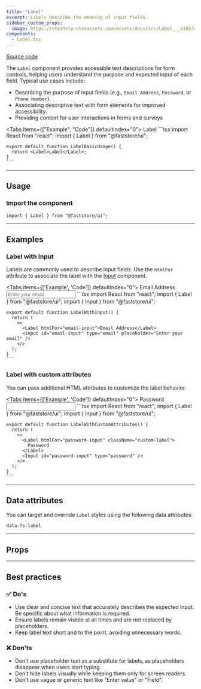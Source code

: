 ```yaml
---
title: "Label"
excerpt: Labels describe the meaning of input fields.
sidebar_custom_props:
  image: https://vtexhelp.vtexassets.com/assets/docs/src/Label___d1037ecfcce02ddf742bc029d7ad9fea.png
components:
  - Label.tsx
---
```


[<i class="fa-brands fa-github"></i> Source code](https://github.com/vtex/faststore/tree/main/packages/components/src/atoms/Label)

The `Label` component provides accessible text descriptions for form controls, helping users understand the purpose and expected input of each field. Typical use cases include:

- Describing the purpose of input fields (e.g., `Email Address`, `Password`, or `Phone Number`).
- Associating descriptive text with form elements for improved accessibility.
- Providing context for user interactions in forms and surveys

<Tabs items={["Example", "Code"]} defaultIndex="0">
  <Tab>
    <OverviewSection>
      <Label>Label</Label>
    </OverviewSection>
  </Tab>
  <Tab>
    ```tsx
    import React from "react";
    import { Label } from "@faststore/ui";

    export default function LabelBasicUsage() {
      return <Label>Label</Label>;
    }
    ```
  </Tab>
</Tabs>

---

## Usage

### Import the component

```tsx
import { Label } from "@faststore/ui";
```

---

## Examples

### Label with Input

Labels are commonly used to describe input fields. Use the `htmlFor` attribute to associate the label with the [Input](https://developers.vtex.com/docs/guides/faststore/atoms-input) component.

<Tabs items={['Example', 'Code']} defaultIndex="0">
  <Tab>
    <OverviewSection>
      <Label htmlFor="email-input">Email Address</Label>
      <Input id="email-input" type="email" placeholder="Enter your email" />
    </OverviewSection>
  </Tab>
  <Tab>
    ```tsx
    import React from "react";
    import { Label } from "@faststore/ui";
    import { Input } from "@faststore/ui";

    export default function LabelWithInput() {
      return (
        <>
          <Label htmlFor="email-input">Email Address</Label>
          <Input id="email-input" type="email" placeholder="Enter your email" />
        </>
      );
    }
    ```
  </Tab>
</Tabs>

### Label with custom attributes

You can pass additional HTML attributes to customize the label behavior.

<Tabs items={['Example', 'Code']} defaultIndex="0">
  <Tab>
    <OverviewSection>
      <Label htmlFor="password-input" className="custom-label">
        Password
      </Label>
      <Input id="password-input" type="password" />
    </OverviewSection>
  </Tab>
  <Tab>
    ```tsx
    import React from "react";
    import { Label } from "@faststore/ui";
    import { Input } from "@faststore/ui";

    export default function LabelWithCustomAttributes() {
      return (
        <>
          <Label htmlFor="password-input" className="custom-label">
            Password
          </Label>
          <Input id="password-input" type="password" />
        </>
      );
    }
    ```
  </Tab>
</Tabs>

---

## Data attributes

You can target and override `Label` styles using the following data attributes:

`data-fs-label`

---

## Props

<ComponentPropsSection component="Label" />

---

## Best practices

### ✅ Do's

- Use clear and concise text that accurately describes the expected input. Be specific about what information is required.
- Ensure labels remain visible at all times and are not replaced by placeholders.
- Keep label text short and to the point, avoiding unnecessary words.

### ❌ Don'ts

- Don't use placeholder text as a substitute for labels, as placeholders disappear when users start typing.
- Don't hide labels visually while keeping them only for screen readers.
- Don't use vague or generic text like "Enter value" or "Field".
